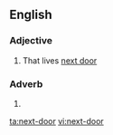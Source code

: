 ==English==
===Adjective===
{{en-adj|-|pos=[[next]]-[[door]]}}

# That lives [[next door]]

===Adverb===
{{en-adv|-|pos=[[next]]-[[door]]}}
# {{alternative spelling of|[[next door]]}}

[[ta:next-door]]
[[vi:next-door]]